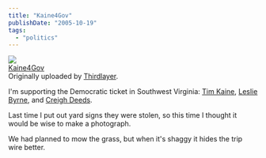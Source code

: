```yaml
---
title: "Kaine4Gov"
publishDate: "2005-10-19"
tags: 
  - "politics"
---
```


[![](images/54148389_d56c1d59dd_m.jpg)](http://www.flickr.com/photos/54325514@N00/54148389/ "photo sharing")  
[Kaine4Gov](http://www.flickr.com/photos/54325514@N00/54148389/)  
Originally uploaded by [Thirdlayer](http://www.flickr.com/people/54325514@N00/).

I'm supporting the Democratic ticket in Southwest Virginia: [Tim Kaine](http://www.kaine2005.org/home.php), [Leslie Byrne](http://www.lesliebyrne.org/site/PageServer), and [Creigh Deeds](http://www.creighdeeds.com/).  
  
Last time I put out yard signs they were stolen, so this time I thought it would be wise to make a photograph.  
  
We had planned to mow the grass, but when it's shaggy it hides the trip wire better.
